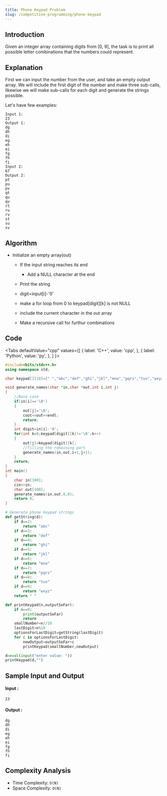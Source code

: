 ```yaml
---
title: Phone Keypad Problem
slug: /competitive-programming/phone-keypad
---
```


## Introduction

Given an integer array containing digits from [0, 9], the task is to print all possible letter combinations that the numbers could represent. 

## Explanation 

First we can input the number from the user, and take an empty output array.
We will include the first digit of the number and make three sub-calls, likewise we will make sub-calls for each digit and generate the strings possible.

Let's have few examples: 
```
Input 1:
23
Output 1:
dg
dh
di
eg
eh
ei
fg
fh
fi
Input 2:
67
Output 2:
pt
pu
pv
qt
qu
qv
rt
ru
rv
st
su
sv 
```

## Algorithm

- Initialize an empty array(out)
    - If the input string reaches its end
        - Add a NULL character at the end
	- Print the string

    - digit=input[i]-'0'
    - make a for loop from 0 to keypad[digit][k] is not NULL
	- include the current character in the out array
	- Make a recursive call for furthur combinations

## Code


<Tabs
  defaultValue="cpp"
  values={[
    { label: 'C++', value: 'cpp', },
    { label: 'Python', value: 'py', },
  ]
}>
<TabItem value="cpp">

```cpp
#include<bits/stdc++.h>
using namespace std;

char keypad[][10]={" ","abc","def","ghi","jkl","mno","pqrs","tuv","wxyz"};

void generate_names(char *in,char *out,int i,int j)
{
	//Base case
	if(in[i]=='\0')
	{
		out[j]='\0';
		cout<<out<<endl;
		return;
	}
	int digit=in[i]-'0';
	for(int k=0;keypad[digit][k]!='\0';k++)
	{
		out[j]=keypad[digit][k];
		//filling the remaining part
		generate_names(in,out,i+1,j+1);
	}
	return;
}
int main()
{
	char in[100];
	cin>>in;
	char out[100];
	generate_names(in,out,0,0);
	return 0;
}
```
</TabItem>

<TabItem value="py">

```python   
# Generate phone keypad strings
def getString(d):
    if d==2:
        return "abc"
    if d==3:
        return "def"
    if d==4:
        return "ghi"
    if d==5:
        return "jkl"
    if d==6:
        return "mno"
    if d==7:
        return "pqrs"
    if d==8:
        return "tuv"
    if d==9:
        return "wxyz"
    return " "

def printKeypad(n,outputSoFar):
    if n==0:
        print(outputSoFar)
        return
    smallNumber=n//10
    lastDigit=n%10
    optionsForLastDigit=getString(lastDigit)
    for c in optionsForLastDigit:
        newOutput=outputSoFar+c
        printKeypad(smallNumber,newOutput)

d=eval(input("enter value: "))
printKeypad(d,"")
```
</TabItem>

</Tabs>

## Sample Input and Output

#### Input :

```
23
```

#### Output :

```
dg
dh
di
eg
eh
ei
fg
fh
fi
```

## Complexity Analysis

- Time Complexity: `O(N)`
- Space Complexity: `O(N)`
